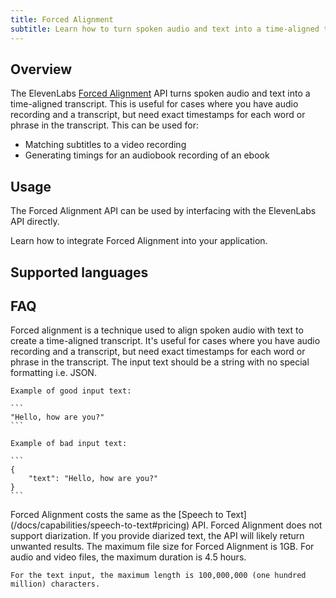 ```yaml
---
title: Forced Alignment
subtitle: Learn how to turn spoken audio and text into a time-aligned transcript with ElevenLabs.
---
```


## Overview

The ElevenLabs [Forced Alignment](/docs/api-reference/forced-alignment) API turns spoken audio and text into a time-aligned transcript. This is useful for cases where you have audio recording and a transcript, but need exact timestamps for each word or phrase in the transcript. This can be used for:

- Matching subtitles to a video recording
- Generating timings for an audiobook recording of an ebook

## Usage

The Forced Alignment API can be used by interfacing with the ElevenLabs API directly.

<CardGroup cols={1}>
  <Card title="Developer quickstart" icon="duotone book-sparkles" href="/docs/cookbooks/forced-alignment">
    Learn how to integrate Forced Alignment into your application.
  </Card>
</CardGroup>

## Supported languages

<Markdown src="/snippets/v2-model-languages.mdx" />

## FAQ

<AccordionGroup>
  <Accordion title="What is forced alignment?">
    Forced alignment is a technique used to align spoken audio with text to create a time-aligned transcript. It's useful for cases where you have audio recording and a transcript, but need exact timestamps for each word or phrase in the transcript.
  </Accordion>
  <Accordion title="What text input formats are supported?">
    The input text should be a string with no special formatting i.e. JSON.

    Example of good input text:

    ```
    "Hello, how are you?"
    ```

    Example of bad input text:

    ```
    {
        "text": "Hello, how are you?"
    }
    ```

  </Accordion>
  <Accordion title="How much does Forced Alignment cost?">
    Forced Alignment costs the same as the [Speech to Text](/docs/capabilities/speech-to-text#pricing) API.
  </Accordion>
  <Accordion title="Does Forced Alignment support diarization?">
    Forced Alignment does not support diarization. If you provide diarized text, the API will likely return unwanted results.
  </Accordion>
  <Accordion title="What is the maximum audio or video file size for Forced Alignment?">
    The maximum file size for Forced Alignment is 1GB.
  </Accordion>
  <Accordion title="What is the maximum duration for a Forced Alignment input file?">
    For audio and video files, the maximum duration is 4.5 hours.

    For the text input, the maximum length is 100,000,000 (one hundred million) characters.

  </Accordion>
</AccordionGroup>
